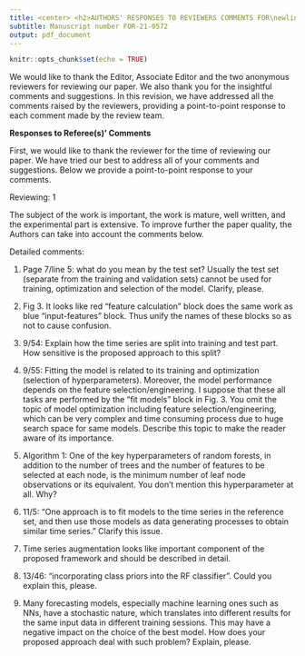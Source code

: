 ```yaml
---
title: <center> <h2>AUTHORS' RESPONSES TO REVIEWERS COMMENTS FOR\newline "META-LEARNING HOW TO FORECAST TIME SERIES"</h2> </center>
subtitle: Manuscript number FOR-21-0572
output: pdf_document
---
```


```r
knitr::opts_chunk$set(echo = TRUE)
```


We would like to thank the Editor, Associate Editor and the two anonymous reviewers for
reviewing our paper. We also thank you for the insightful comments and suggestions. In this
revision, we have addressed all the comments raised by the reviewers, providing a point-to-point
response to each comment made by the review team.

**Responses to Referee(s)' Comments** 

First, we would like to thank the reviewer for the time of reviewing our paper. We have tried
our best to address all of your comments and suggestions. Below we provide a point-to-point
response to your comments.

Reviewing: 1


The subject of the work is important, the work is mature, well written, and the experimental part is extensive. To improve further the paper quality, the Authors can take into account the comments below.

Detailed comments:

(1) Page 7/line 5: what do you mean by the test set? Usually the test set (separate from the training and validation sets) cannot be used for training, optimization and selection of the model. Clarify, please. \newline\newline\textcolor{blue}{We thank the reviewer for raising this concern. We have clarified this point in the revised manuscript and highlighted it below.}\newline\newline\textcolor{blue}{The training set is used to estimate the parameters of a forecasting model. Based on this fitted model, we generate forecast over the test set and compared against the test set. Since the test data are not used for model fitting, this practice provides a reliable indicator  toevaluate how well the model makes accurate forecasts on new data.}

(2) Fig 3. It looks like red “feature calculation” block does the same work as blue “input-features” block. Thus unify the names of these blocks so as not to cause confusion.
\newline\newline\textcolor{blue}{We thank the reviewer for the suggestion. We changed the wording in Fig 3 - red part  "feature calculation" to "input-features" to unify the names and avoid confusion.}


(3) 9/54: Explain how the time series are split into training and test part. How sensitive is the proposed approach to this split?\newline\newline\textcolor{blue}{Usually, the first 80\% of a time series is used as the training set, and the remaining last 20\% is used as the test set for evaluation.  In our research, since we used the M-competion data, we used the training and test set specified the M4-competion organizers. In the M4-competitions training set length for series varies, however the test length for the time series are fixed under each frequency level. Table *** provides the length of the training and test periods of the M-competitions and similated data used in the different online and offline phase of our framework.}

(4) 9/55: Fitting the model is related to its training and optimization (selection of hyperparameters). Moreover, the model performance depends on the feature selection/engineering. I suppose that these all tasks are performed by the “fit models” block in Fig. 3. You omit the topic of model optimization including feature selection/engineering, which can be very complex and time consuming process due to huge search space for same models. Describe this topic to make the reader aware of its importance.


(5) Algorithm 1: One of the key hyperparameters of random forests, in addition to the number of trees and the number of features to be selected at each node, is the minimum number of leaf node observations or its equivalent. You don't mention this hyperparameter at all. Why?


(6) 11/5: “One approach is to fit models to the time series in the reference set, and then use those models as data generating processes to obtain similar time series.” Clarify this issue.

(7) Time series augmentation looks like important component of the proposed framework and should be described in detail.


(8) 13/46: “incorporating class priors into the RF classifier”. Could you explain this, please.


(9) Many forecasting models, especially machine learning ones such as NNs, have a stochastic nature, which translates into different results for the same input data in different training sessions. This may have a negative impact on the choice of the best model. How does your proposed approach deal with such problem? Explain, please.